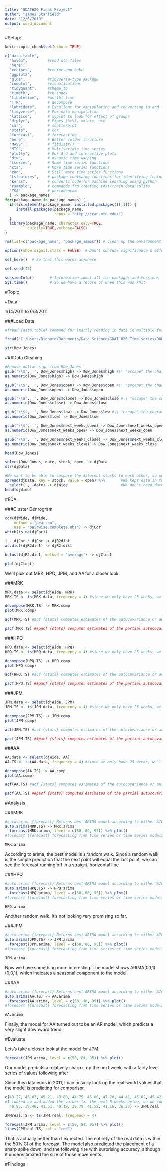 ```yaml
---
title: "GDAT626 Final Project"
author: "James Stanfield"
date: "12/6/2019"
output: word_document
---
```


#Setup:

```r
knitr::opts_chunk$set(echo = TRUE)

c("data.table",
  "haven",         #read dta files
  "here",
  "recipes",       #recipe and bake
  "ggplot2",
  "glue",          #tidyverse-type package
  "cowplot",       #visualizations
  "tidyquant",     #theme_tq
  "timetk",        #tk_index
  "tibbletime",    #as_tbl_time
  "TTR",           # decompose
  "lubridate",     # Excellent for manipulating and converting to and from 'date' data
  "tidyverse",     # For data manipulation
  "lattice",       # xyplot to look for effect of groups
  "dtplyr",        # Pipes (%>%), mutate, etc.
  "car",           # scatterplot
  "stats",         # cor
  "forecast",      # forecasting
  "here",          # Better folder structure
  "MASS",          # fitdistr()
  "MTS",           # Multivariate time series
  "plotly",        # For 3-d and interactive plots
  "dtw",           # dynamic time warping
  "tseries",       # Some time series functions
  "xts",           # More time series functions
  "zoo",           # Still more time series functions
  "tsfeatures",    # package contsaing functions for identifying features of time series
  "keras",         # converts code for machine learning using python
  "rsample",       # commands fro creating test/train data splits
  "TSA"            # periodogram
  ) -> package_names  
for(package_name in package_names) {
  if(!is.element(package_name, installed.packages()[,1])) {
     install.packages(package_name,
                      repos = "http://cran.mtu.edu/")
  }
  library(package_name, character.only=TRUE,
          quietly=TRUE,verbose=FALSE)
}

rm(list=c("package_name", "package_names")) # clean up the environment

options(show.signif.stars = FALSE)  # Don't confuse significance & effect size!

set_here()  # So that this works anywhere

set.seed(42)
```
```r
sessionInfo()       # Information about all the packages and versions
Sys.time()          # So we have a record of when this was knit
```

#Topic

#Data

1/14/2011 to 6/3/2011

###Load Data

```r
#fread {data.table} command for smartly reading in data in multiple formats, such as csv or txt

fread("C:/Users/Richard/Documents/Data Science/GDAT_626_Time-series/DOW_JONES/dow_jones_index.data") -> Dow_Jones

str(Dow_Jones)
```

###Data Cleaning

```r
#Remove dollar sign from Dow_Jones
gsub('\\$', '', Dow_Jones$high) -> Dow_Jones$high #\\ "escape" the character
as.numeric(Dow_Jones$high) -> Dow_Jones$high

gsub('\\$', '', Dow_Jones$open) -> Dow_Jones$open #\\ "escape" the character
as.numeric(Dow_Jones$open) -> Dow_Jones$open

gsub('\\$', '', Dow_Jones$close) -> Dow_Jones$close #\\ "escape" the character
as.numeric(Dow_Jones$close) -> Dow_Jones$close

gsub('\\$', '', Dow_Jones$low) -> Dow_Jones$low #\\ "escape" the character
as.numeric(Dow_Jones$low) -> Dow_Jones$low

gsub('\\$', '', Dow_Jones$next_weeks_open) -> Dow_Jones$next_weeks_open #\\ "escape" the character
as.numeric(Dow_Jones$next_weeks_open) -> Dow_Jones$next_weeks_open

gsub('\\$', '', Dow_Jones$next_weeks_close) -> Dow_Jones$next_weeks_close #\\ "escape" the character
as.numeric(Dow_Jones$next_weeks_close) -> Dow_Jones$next_weeks_close

head(Dow_Jones)
```

```r
select(Dow_Jones, date, stock, open) -> djData
str(djData)
```


```r
#We want to be able to compare the diferent stocks to each other, so we will spread {tidyr} them out.
spread(djData, key = stock, value = open) %>%       #We kept date in the previous step, so we could successfully spread
  select(., -date) -> djWide                        #We don't need date anymore, so we can drop it
head(djWide)
```

#EDA

###Cluster Denrogram

```r
cor(djWide, djWide, 
    method = "pearson",
    use = "pairwise.complete.obs") -> djCor
which(is.na(djCor))
```


```r
1 - djCor * djCor -> djR2dist
as.dist(djR2dist) -> djR2.dist
```

```r
hclust(djR2.dist, method = "average") -> djClust

plot(djClust)
```

We'll pick out MRK, HPQ, JPM, and AA for a closer look.

###MRK

```r
MRK.data <- select(djWide, MRK)
MRK.TS <- ts(MRK.data, frequency = 4) #since we only have 25 weeks, we'll look use periods of a month

decompose(MRK.TS) -> MRK.comp
plot(MRK.comp)
```

```r
acf(MRK.TS) #acf {stats} computes estimates of the autocovariance or autocorrelation function
```

```r
pacf(MRK.TS) ##pacf {stats} computes estimates of the partial autocovariance or autocorrelation function
```


###HPQ

```r
HPQ.data <- select(djWide, HPQ)
HPQ.TS <- ts(HPQ.data, frequency = 4) #since we only have 25 weeks, we'll look use periods of a month

decompose(HPQ.TS) -> HPQ.comp
plot(HPQ.comp)
```

```r
acf(HPQ.TS) #acf {stats} computes estimates of the autocovariance or autocorrelation function
```

```r
pacf(HPQ.TS) ##pacf {stats} computes estimates of the partial autocovariance or autocorrelation function
```

###JPM

```r
JPM.data <- select(djWide, JPM)
JPM.TS <- ts(JPM.data, frequency = 4) #since we only have 25 weeks, we'll look use periods of a month

decompose(JPM.TS) -> JPM.comp
plot(JPM.comp)
```

```r
acf(JPM.TS) #acf {stats} computes estimates of the autocovariance or autocorrelation function
```

```r
pacf(JPM.TS) ##pacf {stats} computes estimates of the partial autocovariance or autocorrelation function
```

###AA

```r
AA.data <- select(djWide, AA)
AA.TS <- ts(AA.data, frequency = 4) #since we only have 25 weeks, we'll look use periods of a month

decompose(AA.TS) -> AA.comp
plot(AA.comp)
```

```r
acf(AA.TS) #acf {stats} computes estimates of the autocovariance or autocorrelation function
```

```r
pacf(AA.TS) ##pacf {stats} computes estimates of the partial autocovariance or autocorrelation function
```

#Analysis

###MRK

```r
#auto.arima {forecast} Returns best ARIMA model according to either AIC, AICc or BIC
auto.arima(MRK.TS) -> MRK.arima
  forecast(MRK.arima, level = c(50, 80, 95)) %>% plot()
#forecast {forecast} forecasting from time series or time series models
```

```r
MRK.arima
```

According to arima, the best model is a random walk. Since a random walk is the simple prediction that the next point will equal the last point, we can see the forecast running off in a straight, horizontal line

###HPQ

```r
#auto.arima {forecast} Returns best ARIMA model according to either AIC, AICc or BIC
auto.arima(HPQ.TS) -> HPQ.arima
  forecast(HPQ.arima, level = c(50, 80, 95)) %>% plot()
#forecast {forecast} forecasting from time series or time series models
```

```r
HPQ.arima
```

Another random walk. It's not looking very promising so far.

###JPM

```r
#auto.arima {forecast} Returns best ARIMA model according to either AIC, AICc or BIC
auto.arima(JPM.TS) -> JPM.arima
  forecast(JPM.arima, level = c(50, 80, 95)) %>% plot()
#forecast {forecast} forecasting from time series or time series models
```

```r
JPM.arima
```

Now we have something more interesting. The model shows ARIMA(0,1,1)(0,0,1), which indicates a seasonal component to the model.

###AA

```r
#auto.arima {forecast} Returns best ARIMA model according to either AIC, AICc or BIC
auto.arima(AA.TS) -> AA.arima
  forecast(AA.arima, level = c(50, 80, 95)) %>% plot()
#forecast {forecast} forecasting from time series or time series models
```

```r
AA.arima
```

Finally, the model for AA turned out to be an AR model, which predicts a very slight downward trend.

#Evaluate

Lets's take a closer look at the model for JPM.

```r
forecast(JPM.arima, level = c(50, 80, 95)) %>% plot()
```

Our model predicts a relatively sharp drop the next week, with a fairly level series of values following after

Since this data ends in 2011, I can actaully look up the real-world values that the model is predicting for comparison.

```r
c(43.27, 45.02, 45.21, 43.00, 44.75, 46.00, 47.20, 44.41, 45.62, 45.42, 46.28, 46.81, 46.10, 47.00, 44.27, 44.65, 46.12, 44.75, 42.97, 42.40, 45.94, 41.10, 41.29, 40.50, 43.24, 40.59, 
#I looked up and added the values for the next 8 weeks below, so we could compare predicted to reality  
  40.85, 39.40, 41.51, 40.19, 39.79, 41.52, 41.16, 36.23) -> JPM.real

JPMreal.TS <- ts(JPM.real, frequency = 4)
```

```r
forecast(JPM.arima, level = c(50, 80, 95)) %>% plot()
lines(JPMreal.TS, col = "red")
```

That is actually better than I expected. The entirety of the real data is within the 50% CI of the forecast. The model also predicted the placement of a sharp spike down, and the following rise with surprising accuracy, although it underestimated the size of those movements.

#Findings














